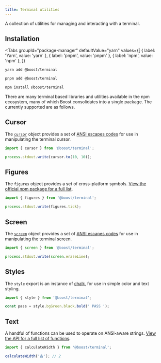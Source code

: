 ```yaml
---
title: Terminal utilities
---
```



<EnvBadges tooling api="/api/terminal" />

A collection of utilities for managing and interacting with a terminal.

## Installation

<Tabs
  groupId="package-manager"
  defaultValue="yarn"
  values={[
    { label: 'Yarn', value: 'yarn' },
    { label: 'pnpm', value: 'pnpm' },
    { label: 'npm', value: 'npm' },
  ]}
>
  <TabItem value="yarn">

```bash
yarn add @boost/terminal
```

  </TabItem>
  <TabItem value="pnpm">

```bash
pnpm add @boost/terminal
```

  </TabItem>
  <TabItem value="npm">

```bash
npm install @boost/terminal
```

  </TabItem>
</Tabs>

There are many terminal based libraries and utilities available in the npm ecosystem, many of which
Boost consolidates into a single package. The currently supported are as follows.

## Cursor

The [`cursor`](/api/terminal/namespace/cursor) object provides a set of
[ANSI escapes codes](https://www.npmjs.com/package/ansi-escapes) for use in manipulating the
terminal cursor.

```ts
import { cursor } from '@boost/terminal';

process.stdout.write(cursor.to(10, 10));
```

## Figures

The `figures` object provides a set of cross-platform symbols.
[View the official npm package for a full list](https://www.npmjs.com/package/figures).

```ts
import { figures } from '@boost/terminal';

process.stdout.write(figures.tick);
```

## Screen

The [`screen`](/api/terminal/namespace/screen) object provides a set of
[ANSI escapes codes](https://www.npmjs.com/package/ansi-escapes) for use in manipulating the
terminal screen.

```ts
import { screen } from '@boost/terminal';

process.stdout.write(screen.eraseLine);
```

## Styles

The `style` export is an instance of [chalk](https://www.npmjs.com/package/chalk), for use in simple
color and text styling.

```ts
import { style } from '@boost/terminal';

const pass = style.bgGreen.black.bold(' PASS ');
```

## Text

A handful of functions can be used to operate on ANSI-aware strings.
[View the API for a full list of functions](/api/terminal#Index).

```ts
import { calculateWidth } from '@boost/terminal';

calculateWidth('古'); // 2
```
